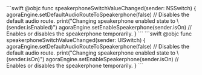 <PlatformWrapper platform="macos">
    ```swift
    @objc func speakerphoneSwitchValueChanged(sender: NSSwitch) {
        agoraEngine.setDefaultAudioRouteToSpeakerphone(false) // Disables the default audio route.
        print("Changing speakerphone enabled state to \(sender.isEnabled)")
        agoraEngine.setEnableSpeakerphone(sender.isOn) // Enables or disables the speakerphone temporarily.
    }
    ```
</PlatformWrapper>
<PlatformWrapper platform="ios">
    ```swift
    @objc func speakerphoneSwitchValueChanged(sender: UISwitch) {
    agoraEngine.setDefaultAudioRouteToSpeakerphone(false) // Disables the default audio route.
    print("Changing speakerphone enabled state to \(sender.isOn)")
    agoraEngine.setEnableSpeakerphone(sender.isOn) // Enables or disables the speakerphone temporarily.
}
    ```
</PlatformWrapper>